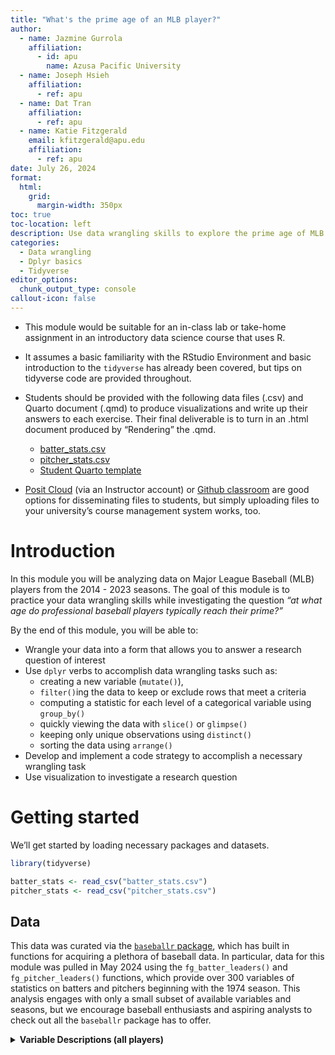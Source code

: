 ```yaml
---
title: "What's the prime age of an MLB player?"
author:
  - name: Jazmine Gurrola
    affiliation:
      - id: apu
        name: Azusa Pacific University
  - name: Joseph Hsieh
    affiliation:
      - ref: apu
  - name: Dat Tran
    affiliation:
      - ref: apu
  - name: Katie Fitzgerald
    email: kfitzgerald@apu.edu
    affiliation:
      - ref: apu
date: July 26, 2024
format:
  html:
    grid:
      margin-width: 350px
toc: true
toc-location: left
description: Use data wrangling skills to explore the prime age of MLB players
categories:
  - Data wrangling
  - Dplyr basics
  - Tidyverse
editor_options:
  chunk_output_type: console
callout-icon: false
---
```


::: {.callout-note collapse="true" title="Facilitation notes" appearance="minimal"}
+ This module would be suitable for an in-class lab or take-home assignment in an introductory data science course that uses R. 

+ It assumes a basic familiarity with the RStudio Environment and basic introduction to the `tidyverse` has already been covered, but tips on tidyverse code are provided throughout. 

+ Students should be provided with the following data files (.csv) and Quarto document (.qmd) to produce visualizations and write up their answers to each exercise. Their final deliverable is to turn in an .html document produced by "Rendering" the .qmd. 

  + [batter_stats.csv](batter_stats.csv)
  + [pitcher_stats.csv](pitcher_stats.csv)
  + [Student Quarto template](student_template.qmd)

+ [Posit Cloud](https://posit.cloud/) (via an Instructor account) or [Github classroom](https://classroom.github.com) are good options for disseminating files to students, but simply uploading files to your university's course management system works, too.
:::

# Introduction

In this module you will be analyzing data on Major League Baseball (MLB) players from the 2014 - 2023 seasons. The goal of this module is to practice your data wrangling skills while investigating the question *"at what age do professional baseball players typically reach their prime?"*

::: {.callout-note title="Learning Objectives" appearance="minimal"}
By the end of this module, you will be able to:

+ Wrangle your data into a form that allows you to answer a research question of interest
+ Use `dplyr` verbs to accomplish data wrangling tasks such as:
    + creating a new variable (`mutate()`), 
    + `filter()`ing the data to keep or exclude rows that meet a criteria
    + computing a statistic for each level of a categorical variable using `group_by()`
    + quickly viewing the data with `slice()` or `glimpse()`
    + keeping only unique observations using `distinct()`
    + sorting the data using `arrange()`
+ Develop and implement a code strategy to accomplish a necessary wrangling task
+ Use visualization to investigate a research question
:::

# Getting started

We'll get started by loading necessary packages and datasets. 

```r
library(tidyverse)

batter_stats <- read_csv("batter_stats.csv")
pitcher_stats <- read_csv("pitcher_stats.csv")
```

## Data

This data was curated via the [`baseballr` package](https://billpetti.github.io/baseballr/articles/baseballr.html), which has built in functions for acquiring a plethora of baseball data. In particular, data for this module was pulled in May 2024 using the `fg_batter_leaders()` and `fg_pitcher_leaders()` functions, which provide over 300 variables of statistics on batters and pitchers beginning with the 1974 season. This analysis engages with only a small subset of available variables and seasons, but we encourage baseball enthusiasts and aspiring analysts to check out all the `baseballr` package has to offer. 

<details>
<summary><b>Variable Descriptions (all players) </b></summary>

| Variable | Description |
|----|----------------------------|
| `x_mlbamid` | unique MLB player id |
| `season` | season the row of data comes from |
| `team_name` | three-character MLB team abbreviation |
| `player_name` | first and last name of MLB player |
| `age` | age of MLB during the corresponding season |
| `war` | Wins Above Replacement - an estimation of the amount of wins the player would bring to the team, above a regular replacement level player. It measures the value of a player and how much better they are than an "average" one. |
| `g` | number of games the player played during the corresponding season |

<details>
<summary><b>Variable Descriptions (batters only) </b></summary>

| Variable | Description |
|----|----------------------------|
| `bats` | whether player bats right-handed or left-handed  |
| `ab` | number of at bats the player had during the corresponding season |
| `pa` | number of plate appearances the player had during the corresponding season |
| `h` | number of hits the player had during the corresponding season |
| `x1b` | number of singles the player hit during the corresponding season |
| `x2b` | number of doubles the player hit during the corresponding season |
| `x3b` | number of triples the player hit during the corresponding season |
| `hr` | number of home runs the player hit during the corresponding season |
| `r` | number of runs the player had during the corresponding season |
| `rbi` | number of runs batted in the player had during the corresponding season |

<details>
<summary><b>Variable Descriptions (pitchers only) </b></summary>

| Variable | Description |
|----|----------------------------|
| `throws` | number of runs batted in the player had during the corresponding season |
| `ip` | number of innings the player pitched during the corresponding season |
| `era` | Earned Run Average: average number of earned runs given up by a pitcher per nine innings pitched during the corresponding season |
| `whip` | Walks plus Hits per Inning Pitched. A measure of the number of base-runners a pitcher has allowed per inning pitched during the corresponding season. |
| `pitches` | total number of pitches thrown by the pitcher during the corresponding season. |
| `balls` | total number of pitches thrown by the pitcher that were called as balls during the corresponding season. |
| `strikes` | total number of pitches thrown by the pitcher that were called as strikes during the corresponding season. |

# Prime Age:

::: {.callout-caution title="Research question"}
At what age do professional baseball players tend to be at their "prime"?
:::

There are many different aspects of a player's performance that determine how well he is playing. One comprehensive metric is called WAR, which stands for "wins above replacement." The MLB provides the following definition of WAR:

> “WAR measures a player's value in all facets of the game by deciphering how many more wins he's worth than a replacement-level player at his same position (e.g., a Minor League replacement or a readily available fill-in free agent).” - [MLB.com](https://www.mlb.com/glossary/advanced-stats/wins-above-replacement)

Therefore, one reasonable way to determine a player's prime age would be to determine the age at which he had his highest WAR.

::: callout-note
#### What's a good WAR?

A decent WAR is typically around 2, while All-star players typically have a WAR anywhere between 3 and 6, and MVP-level players tend to have a WAR above 6.
:::

::: callout-note
#### Batters vs Pitchers 
WAR is calculated differently for batters and pitchers; they play different roles in the game and therefore they have different stats that capture their performance. We will therefore analyze batters and pitchers separately.

:::

## Batters 

::: {.callout-caution title="Research question"}
What is the average age a batter in the MLB reaches his prime?
:::

Let's first note how our data is organized: 

```r
head(batter_stats)
```

::: column-margin :::
\
**CODE TIP**: The function `head()` returns the first 6 rows of a dataset, and the function `tail()` returns the last 6. You can add the argument `n = ` to display a different number of rows. Note these are base R functions and do not require the tidyverse to use. 
:::

If we `arrange` by `x_mlbaid` we can see that there can be multiple observations per player, where each row represents a different season. 



```r
batter_stats |> 
  arrange(x_mlbamid) |> 
  slice(1:10)
```

::: column-margin :::
\ **The pipe**: Recall that `|>` is called the "pipe" function and can be read as "and then." In English, the code on the left can be read as "take the `batter_stats` data and then `arrange` it by `x_mlbamid` and then `slice` the first 10 rows." Mathematically, the pipe accomplishes `f(g(x))` with the (psudeo-)code `x |> g() |> f()`. Read more about the pipe [here](https://r4ds.hadley.nz/data-transform#sec-the-pipe).
:::
::: column-margin :::
**dplyr:** `arrange()` and `slice()` are examples of `dplyr` verbs: `tidyverse` functions that *do* something to / *act* on the data. Other examples include `filter()`, `select()`, `mutate()`, `group_by()`, `summarize()`, `relocate()`, and many more. These verbs are often chained together with the pipe to accomplish multiple data wrangling tasks. Read more about data wrangling with `dplyr` [here](https://r4ds.hadley.nz/data-transform).
:::

::: callout-note
### Exercise 1: 

Which seasons are included in this data?

:::

::: column-margin :::
**TIP:** Try writing your answer as a full sentence in the .qmd using [inline code](https://quarto.org/docs/computations/inline-code.html). For example, if you have the first season saved in an object `first_season`, then including \``r` `first_season`\` outside a code chunk will allow you to auto-populate this value in a sentence. 

:::

::: {.callout-important}
In order to determine the prime age of each player, we need to look for the year in which his `war` reached its player-specific maximum. We can utilize the `group_by()` function to do this. 
:::

::: callout-note
### Exercise 2:

Copy, paste the following code and fill in the blanks to create a new variable `best_war` that contains a player's maximum `war`. 

```r
batter_stats <- batter_stats |> 
  group_by(________) |> 
  mutate(_______ = _______(_______)) |> 
  ungroup()
```

:::

::: column-margin :::
**CODE TIP**: `group_by()` allows all subsequent actions to be done for *each group* of the grouping variable. Therefore, if we group by player id, we're able to determine the maximum `war` for each player, not simply the maximum `war` for the whole dataset. It's often a good idea to `ungroup()` at the end of a chain of code, otherwise the next time you try to use your data, it will still perform every operation by group.
:::

Take a quick `glimpse()` of your data to confirm the first few values of `best_war` match those below before proceeding.

```r
batter_stats <- batter_stats |> 
  group_by(x_mlbamid) |> 
  mutate(best_war = max(war)) |> 
  ungroup()
glimpse(batter_stats)
```

::: column-margin :::
**CODE TIP**: In real life data science work, you won't usually be provided with the "corect" answer to compare to, so it's often a good idea to do a quick check after any data transformation to make sure your code did what you expected. In this case, you might choose one player to verify that their `best_war` value is in fact equal to their maximum `war` value. You can do a quick `filter` for that player in your console, or use the search feature when `View`ing the full data in spreadsheet view. 

:::


::: callout-note
### Exercise 3:

Create a new dataset called `prime_age` that keeps only the rows where a player's `war` is equal to his `best_war`. 

What are the dimensions of this new dataset?

:::

::: column-margin :::
\
*Hint:* what [`dyplr` verb](https://r4ds.hadley.nz/data-transform#rows) do you need to keep rows that meet a criteria? 
:::

```r
prime_age <- batter_stats |> 
  filter(best_war == war)
```

Ideally, we want there to be one row per player in our new dataset. However, if we check the number of unique players we have in our original data, we find this does not match the number of rows in `prime_age`. 

::: column-margin :::
**CODE TIP**: Two options for checking the number of unique levels of a variable are `length(unique(data$variable))` or `data |> distinct(variable) |> nrow()`
:::

::: callout-note
### Exercise 4:

Report the number of unique players in the dataset `batter_stats`. 

Inspect the `prime_age` data more closely. What is the maximum number of rows that appear for a player in this dataset? Comment on why this is happening. 
*Hint: creating a new variable that counts the number of rows per id can help you investigate this.*

:::

::: column-margin :::
**CODE TIP**: `group_by(grouping_variable)` followed by `mutate(n = n())` will count the number of rows per level of the grouping variable.

:::

::: callout-note

### Exercise 5:

Determine a strategy for reducing `prime_age` down to one row per person (still maintaining all relevant columns). Describe your strategy in words and then write code to accomplish it. Careful - don't just arbitrarily throw away rows! There are multiple ways you might approach this, but you should justify your decision(s) and think through implications for your ultimate analysis goal: estimating prime age. 

:::

```r
prime_age <- prime_age |> 
  group_by(x_mlbamid) |> 
  mutate(best_war_median = median(best_war)) |>
  distinct(best_war_median, .keep_all = TRUE) |> 
  ungroup() |> 
  select(-best_war,
          best_war = best_war_median)
```

Your reduced `prime_age` should look something like this:

```r
glimpse(prime_age)
```


::: callout-note
### Exercise 6:

Produce a visualization that explores the distribution of prime ages, for all players in this data.
:::

```r
ggplot(prime_age, aes(x = age)) +
  geom_histogram(color = "white",
                 binwidth = 2)
```

::: callout-note
### Exercise 7:

Based on the graph, "eyeball" an initial answer to the research question: at what age do professional batters tend to be at their "prime"?
:::

::: callout-note
### Exercise 8:
Calculate the mean and the median prime age for batters in this data.
:::

::: callout-note
### Exercise 9:
Reproduce your graph from above but add 2 lines to the graph representing the mean and median of the distribution.
:::

::: column-margin :::
\
**Tip**: Add a layer called `geom_vline` to your ggplot code. Make sure the colors of the lines are different.
:::

## Pitchers 

::: {.callout-caution title="Research question"}
What is the average age an MLB pitcher reaches his prime?
:::

::: callout-note
### Exercise 10

Copy, paste, tweak appropriate code from previous exercises to determine the prime age of *pitchers*, using the `pitcher_stats` data. 
:::

::: column-margin :::
\
*Check*: there are `r length(unique(pitcher_stats$x_mlbamid))` unique pitchers in the `pitcher_stats` data, so your final dataset for analysis should have that many rows. 
:::

```r
# pitcher_stats <- pitcher_leaders |>        #select(x_mlbamid, season, team_name,               #player_name, age, war)
pitcher_stats <- pitcher_stats |> 
  group_by(x_mlbamid) |> 
  mutate(best_war = max(war)) |> 
  ungroup()

prime_age_pitcher <- pitcher_stats |> 
  filter(best_war == war)

prime_age_pitcher <- prime_age_pitcher |> 
  group_by(x_mlbamid) |> 
  mutate(best_war_median = median(best_war)) |>
  distinct(best_war_median, .keep_all = TRUE) |> 
  ungroup() |> 
  select(-war, -best_war,
          best_war = best_war_median)

ggplot(prime_age_pitcher, aes(x = age)) +
  geom_histogram(color = "white",
                 binwidth = 2)

mean(prime_age_pitcher$age)
median(prime_age_pitcher$age)
```

::: callout-note
### Exercise 11

Write a paragraph summarizing your findings about the prime age of batters and pitchers from this analysis. Things to consider: 

+ Are the prime ages of batters and pitchers similar or different? 
+ Do all players hit their prime at about the same age, or is there a wide range? 
+ Are there limitations to this analysis? 
+ What additional analyses would you want to conduct to investigate prime age more fully? 
+ Is there any additional data you would want to explore further? 

:::

# FOR FUN

You can investigate an individual player's WAR trajectory over time using the app below. If you're curious, you can see the R code that built the Shiny app [here](https://github.com/kgfitzgerald/baylor_apu_score/blob/main/baseball/mlb_prime_age/app.R) and even try making your own! 

```r
knitr::include_app("https://kgfitz.shinyapps.io/Baseball_WAR/",
height = "800px")
```